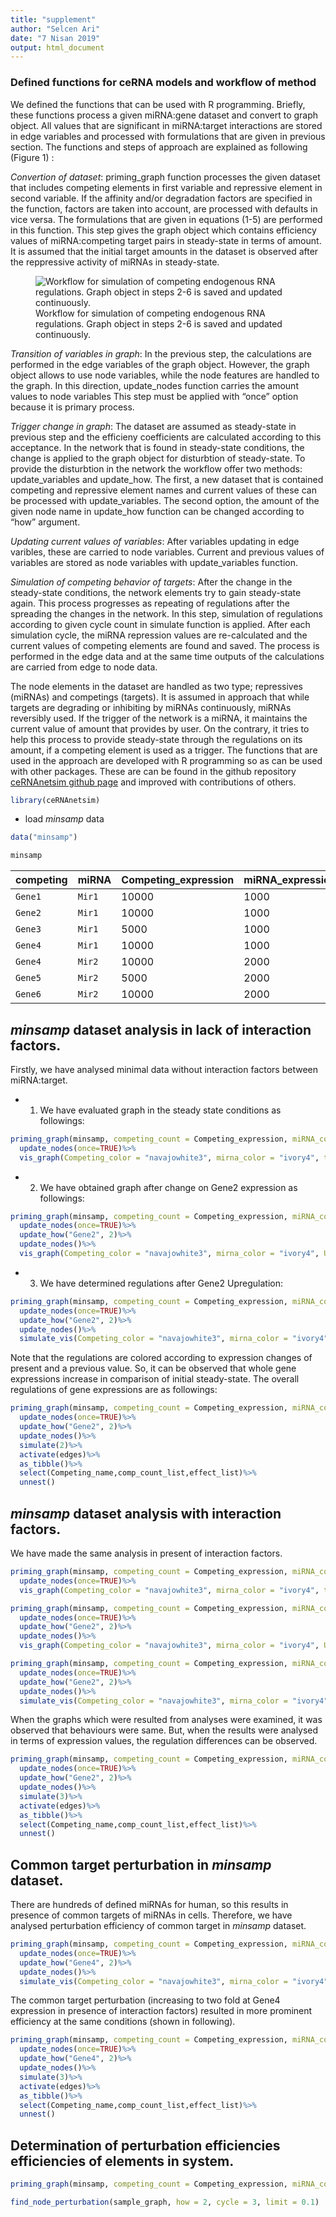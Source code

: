 ```yaml
---
title: "supplement"
author: "Selcen Ari"
date: "7 Nisan 2019"
output: html_document
---
```



### Defined functions for ceRNA models and workflow of method
We defined the functions that can be used with R programming. Briefly, these functions process a given miRNA:gene dataset and convert to graph object. All values that are significant in miRNA:target interactions are stored in edge variables and processed with formulations that are given in previous section. The functions and steps of approach are explained as following (Figure 1) :


*Convertion of dataset*: priming_graph function processes the given dataset that includes competing elements in first variable and repressive element in second variable. If the affinity and/or degradation factors are specified in the function, factors are taken into account, are processed with defaults in vice versa. The formulations that are given in equations (1-5) are performed in this function. This step gives the graph object which contains efficiency values of miRNA:competing target pairs in steady-state in terms of amount. It is assumed that the initial target amounts in the dataset is observed after the reppressive activity of miRNAs in steady-state. 



![Workflow for simulation of competing endogenous RNA regulations. Graph object in steps 2-6 is saved and updated continuously.](workflow1.jpg){#fig1}



*Transition of variables in graph*: In the previous step, the calculations are performed in the edge variables of the graph object. However, the graph object allows to use node variables, while the node features are handled to the graph. In this direction, update_nodes function carries the amount values to node variables This step must be applied with “once” option because it is primary process.


*Trigger change in graph*: The dataset are assumed as steady-state in previous step and the efficieny coefficients are calculated according to this acceptance. In the network that is found in steady-state conditions, the change is applied to the graph object for disturbtion of steady-state. To provide the disturbtion in the network the workflow offer two methods: update_variables and update_how. The first, a new dataset that is contained competing and repressive element names and current values of these can be processed with update_variables. The second option, the amount of the given node name in update_how function can be changed according to “how” argument.


*Updating current values of variables*: After variables updating in edge varibles, these are carried to node variables. Current and previous values of variables are stored as node variables with update_variables function.


*Simulation of competing behavior of targets*: After the change in the steady-state conditions, the network elements try to gain steady-state again. This process progresses as repeating of regulations after the spreading the changes in the network. In this step, simulation of regulations according to given cycle count in simulate function is applied. After each simulation cycle, the miRNA repression values are re-calculated and the current values of competing elements are found and saved. The process is performed in the edge data and at the same time outputs of the calculations are carried from edge to node data.


The node elements in the dataset are handled as two type; repressives (miRNAs) and competings (targets). It is assumed in approach that while targets are degrading or inhibiting by miRNAs continuously, miRNAs reversibly used. If the trigger of the network is a miRNA, it maintains the current value of amount that provides by user. On the contrary, it tries to help this process to provide steady-state through the regulations on its amount, if a competing element is used as a trigger. The functions that are used in the approach are developed with R programming so as can be used with other packages. These are can be found in the github repository [ceRNAnetsim github page](https://github.com/selcenari/ceRNAnetsim) and improved with contributions of others.


```r
library(ceRNAnetsim)
```

+ load *minsamp* data

```r
data("minsamp")

minsamp
```


|competing| miRNA | Competing_expression | miRNA_expression | seed_type | region | energy
|-----------|------------|----------|----------------|---------|-----------|----------|
| `Gene1`   | `Mir1` | 10000 | 1000 | 0.43 | 0.30 | -20 |
| `Gene2`   | `Mir1` | 10000 | 1000 | 0.43 | 0.01 | -15 |
| `Gene3`   | `Mir1` | 5000  | 1000 | 0.32 | 0.40 | -14 |
| `Gene4`   | `Mir1` | 10000 | 1000 | 0.23 | 0.50 | -10 |
| `Gene4`   | `Mir2` | 10000 | 2000 | 0.35 | 0.90 | -12 |
| `Gene5`   | `Mir2` | 5000  | 2000 | 0.05 | 0.40 | -11 |
| `Gene6`   | `Mir2` | 10000 | 2000 | 0.01 | 0.80 | -25 |



## *minsamp* dataset analysis in lack of interaction factors.

Firstly, we have analysed minimal data without interaction factors between miRNA:target.

- 1. We have evaluated graph in the steady state conditions as followings:

```r
priming_graph(minsamp, competing_count = Competing_expression, miRNA_count = miRNA_expression)%>%
  update_nodes(once=TRUE)%>%
  vis_graph(Competing_color = "navajowhite3", mirna_color = "ivory4", title = "Minimal dataset in steady-state conditions")
```

- 2. We have obtained graph after change on Gene2 expression as followings:

```r
priming_graph(minsamp, competing_count = Competing_expression, miRNA_count = miRNA_expression)%>%
  update_nodes(once=TRUE)%>%
  update_how("Gene2", 2)%>%
  update_nodes()%>%
  vis_graph(Competing_color = "navajowhite3", mirna_color = "ivory4", Upregulation = "red", title = "Gene2 Upregulation without interaction factors")
```


- 3. We have determined regulations after Gene2 Upregulation:

```r

priming_graph(minsamp, competing_count = Competing_expression, miRNA_count = miRNA_expression)%>%
  update_nodes(once=TRUE)%>%
  update_how("Gene2", 2)%>%
  update_nodes()%>%
  simulate_vis(Competing_color = "navajowhite3", mirna_color = "ivory4", Upregulation = "red", Downregulation = "blue", title = "Regulations after Gene2 Upregulation", 2)

```
Note that the regulations are colored according to expression changes of present and a previous value. So, it can be observed that whole gene expressions increase in comparison of initial steady-state. The overall regulations of gene expressions are as followings:

```r
priming_graph(minsamp, competing_count = Competing_expression, miRNA_count = miRNA_expression)%>%
  update_nodes(once=TRUE)%>%
  update_how("Gene2", 2)%>%
  update_nodes()%>%
  simulate(2)%>%
  activate(edges)%>%
  as_tibble()%>%
  select(Competing_name,comp_count_list,effect_list)%>%
  unnest()
```

## *minsamp* dataset analysis with interaction factors.

We have made the same analysis in present of interaction factors.

```r
priming_graph(minsamp, competing_count = Competing_expression, miRNA_count = miRNA_expression, aff_factor = c(energy, seed_type), deg_factor = region)%>%
  update_nodes(once=TRUE)%>%
  vis_graph(Competing_color = "navajowhite3", mirna_color = "ivory4", title = "Minimal dataset in steady-state conditions")

```

```r
priming_graph(minsamp, competing_count = Competing_expression, miRNA_count = miRNA_expression, aff_factor = c(energy, seed_type), deg_factor = region)%>%
  update_nodes(once=TRUE)%>%
  update_how("Gene2", 2)%>%
  update_nodes()%>%
  vis_graph(Competing_color = "navajowhite3", mirna_color = "ivory4", Upregulation = "red", title = "Gene2 Upregulation without interaction factors")
```

```r
priming_graph(minsamp, competing_count = Competing_expression, miRNA_count = miRNA_expression, aff_factor = c(energy, seed_type), deg_factor = region)%>%
  update_nodes(once=TRUE)%>%
  update_how("Gene2", 2)%>%
  update_nodes()%>%
  simulate_vis(Competing_color = "navajowhite3", mirna_color = "ivory4", Upregulation = "red", title = "Gene2 Upregulation without interaction factors",2)
```

When the graphs which were resulted from analyses were examined, it was observed that behaviours were same. But, when the results were analysed in terms of expression values, the regulation differences can be observed.

```r
priming_graph(minsamp, competing_count = Competing_expression, miRNA_count = miRNA_expression, aff_factor = c(energy, seed_type), deg_factor = region)%>%
  update_nodes(once=TRUE)%>%
  update_how("Gene2", 2)%>%
  update_nodes()%>%
  simulate(3)%>%
  activate(edges)%>%
  as_tibble()%>%
  select(Competing_name,comp_count_list,effect_list)%>%
  unnest()
```

## Common target perturbation in *minsamp* dataset.

There are hundreds of defined miRNAs for human, so this results in presence of common targets of miRNAs in cells. Therefore, we have analysed perturbation efficiency of common target in *minsamp* dataset.

```r
priming_graph(minsamp, competing_count = Competing_expression, miRNA_count = miRNA_expression, aff_factor = c(energy, seed_type), deg_factor = region)%>%
  update_nodes(once=TRUE)%>%
  update_how("Gene4", 2)%>%
  update_nodes()%>%
  simulate_vis(Competing_color = "navajowhite3", mirna_color = "ivory4", Upregulation = "red", title = "Gene2 Upregulation without interaction factors",2)
```

The common target perturbation  (increasing to two fold at Gene4 expression in presence of interaction factors) resulted in more prominent efficiency at the same conditions (shown in following).

```r
priming_graph(minsamp, competing_count = Competing_expression, miRNA_count = miRNA_expression, aff_factor = c(energy, seed_type), deg_factor = region)%>%
  update_nodes(once=TRUE)%>%
  update_how("Gene4", 2)%>%
  update_nodes()%>%
  simulate(3)%>%
  activate(edges)%>%
  as_tibble()%>%
  select(Competing_name,comp_count_list,effect_list)%>%
  unnest()
```

## Determination of perturbation efficiencies efficiencies of elements in system.


```r

priming_graph(minsamp, competing_count = Competing_expression, miRNA_count = miRNA_expression, aff_factor = c(energy, seed_type), deg_factor = region)-> sample_graph

find_node_perturbation(sample_graph, how = 2, cycle = 3, limit = 0.1)

```

